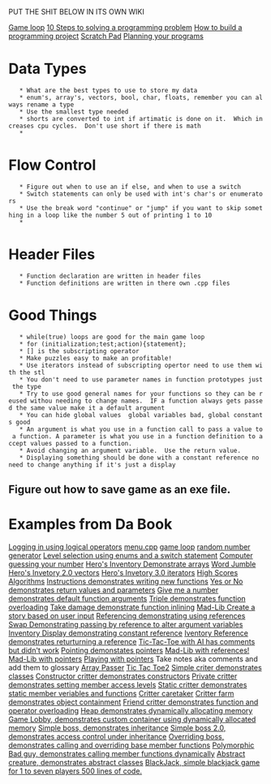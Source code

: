 PUT THE SHIT BELOW IN ITS OWN WIKI

[[Game loop]]
[[10 Steps to solving a programming problem]]
[[How to build a programming project]]
[[Scratch Pad]]
[[Planning your programs]]
{{{cpp
variableName.memberFunction()
phrase.size()
}}}
= Data Types=
	* What are the best types to use to store my data
	* enum's, array's, vectors, bool, char, floats, remember you can always rename a type
	* Use the smallest type needed
	* shorts are converted to int if artimatic is done on it.  Which increases cpu cycles.  Don't use short if there is math
	* 

= Flow Control =
	* Figure out when to use an if else, and when to use a switch
	* Switch statements can only be used with int's char's or enumerators
	* Use the break word "continue" or "jump" if you want to skip something in a loop like the number 5 out of printing 1 to 10
	* 
= Header Files =
	* Function declaration are written in header files
	* Function definitions are written in there own .cpp files

= Good Things =
	* while(true) loops are good for the main game loop
	* for (initialization;test;action){statement};
	* [] is the subscripting operator
	* Make puzzles easy to make an profitable!
	* Use iterators instead of subscripting opertor need to use them with the stl 
	* You don't need to use parameter names in function prototypes just the type 
	* Try to use good general names for your functions so they can be reused withou needing to change names.  IF a function always gets passed the same value make it a default argument
	* You can hide global values  global variables bad, global constants good
	* An argument is what you use in a function call to pass a value to a function. A parameter is what you use in a function definition to accept values passed to a function.
	* Avoid changing an argument variable.  Use the return value.
	* Displaying something should be done with a constant reference no need to change anything if it's just a display


== Figure out how to save game as an exe file. ==

= Examples from Da Book =
[[Logging in using logical operators]]
[[menu.cpp]]
[[again.cpp|game loop]]
[[random.cpp| random number generator]]
[[Level selection using enums and a switch statement]]
[[Computer guessing your number]]
[[Hero's Inventory Demonstrate arrays]]
[[Word Jumble]]
[[Hero's Invetory 2.0 vectors]]
[[Hero's Invetory 3.0 iterators]]
[[High Scores Algorithms]]
[[Instructions demonstrates writing new functions]]
[[ Yes or No demonstrates return values and parameters]]
[[Give me a number demonstrates default function arguments]]
[[Triple demonstrates function overloading]]
[[Take damage demonstrate function inlining]]
[[Mad-Lib Create a story based on user input]]
[[Referencing demonstrating using references]]
[[Swap Demonstrating passing by reference to alter argument variables]]
[[Inventory Display demonstrating constant reference]]
[[Iventory Reference demonstrates returturning a reference]]
[[Tic-Tac-Toe with AI has comments but didn't work]]
[[Pointing demonstates pointers]]
[[Mad-Lib with references!]]
[[Mad-Lib with pointers]]
[[Playing with pointers]] Take notes aka comments and add them to glossary
[[Array Passer]]
[[Tic Tac Toe2]]
[[Simple criter demonstrates classes]]
[[Constructor critter demonstrates constructors]]
[[Private critter demonstrates setting member access levels]]
[[Static critter demonstrates static member veriables and functions]]
[[Critter caretaker]]
[[Critter farm demonstrates object containment]]
[[Friend critter demonstrates function and operator overloading]]
[[Heap demonstrates dynamically allocating memory]]
[[Game Lobby, demonstrates custom container using dynamically allocated memory]]
[[Simple boss, demonstrates inheritance]]
[[Simple boss 2.0, demonstrates access control under inheritance]]
[[Overriding boss, demonstrates calling and overriding base member functions]]
[[Polymorphic Bad guy, demonstrates calling member functions dynamically]]
[[Abstract creature, demonstrates abstract classes]]
[[BlackJack, simple blackjack game for 1 to seven players 500 lines of code.]] 
